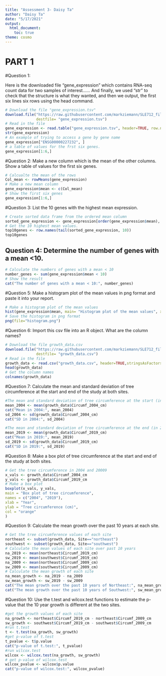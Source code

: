 ```yaml
---
title: "Assessment 3- Daisy Ta"
author: "Daisy Ta"
date: "5/17/2021"
output:
  html_document:
    toc: true
theme: cosmo
---
```


# PART 1

#Question 1: 

Here is the downloaded file "gene_expression" which contains RNA-seq count data for two samples of interest...... And finally, we used "str" to check that the structure is what they wanted, and then we output, the first six lines six rows using the head command.
```r
# Download the file "gene_expression.tsv"
download.file("https://raw.githubusercontent.com/markziemann/SLE712_files/master/assessment_task3/bioinfo_asst3_part1_files/gene_expression.tsv",
              destfile= "gene_expression.tsv")
# Read in the file
gene_expression <- read.table("gene_expression.tsv", header=TRUE, row.names=1)
str(gene_expression)
# An example of trying to access a gene by gene name
gene_expression["ENSG00000227232", ]
# a table of values for the frst six genes.
gene_expression[1:6,]
```

#Question 2: Make a new column which is the mean of the other columns. Show a table of values for the first six genes.

```r
# Calcualte the mean of the rows
Col_mean <- rowMeans(gene_expression)
# Make a new mean column
gene_expression$mean <- c(Col_mean)
# Show the first six genes
gene_expression[1:6,]
```

#Question 3: List the 10 genes with the highest mean expression.

```r
# Create sorted data frame from the ordered mean column
sorted_gene_expression <- gene_expression[order(gene_expression$mean), ]
# Get the 10 highest mean values. 
top10genes <- row.names(tail(sorted_gene_expression, 10))
top10genes
```

## Question 4: Determine the number of genes with a mean <10.

```r
# Calculate the numbers of genes with a mean < 10
number_genes <- sum(gene_expression$mean < 10)
# Show the result
cat("The number of genes with a mean < 10:", number_genes)
```

#Question 5: Make a histogram plot of the mean values in png format and paste it into your report.

```r
# Make a histogram plot of the mean values
hist(gene_expression$mean, main= "Histogram plot of the mean values", xlab= "Mean values", col="green")
# Save the histogram in png format
png(file="histogram.png")
```
#Question 6: Import this csv file into an R object. What are the column names?
```r
# Download the file growth_data.csv
download.file("https://raw.githubusercontent.com/markziemann/SLE712_files/master/assessment_task3/bioinfo_asst3_part1_files/growth_data.csv",
              destfile= "growth_data.csv")
# Read in the file
growth_data <- read.csv("growth_data.csv", header=TRUE,stringsAsFactors = FALSE)
head(growth_data)
# Get the column names
colnames(growth_data)
```

#Question 7: Calculate the mean and standard deviation of tree circumference at the start and end of the study at both sites.

```r
#The mean and standard deviation of tree circumference at the start (in 2004)
mean_2004 <- mean(growth_data$Circumf_2004_cm)
cat("Mean in 2004:", mean_2004)
sd_2004 <- sd(growth_data$Circumf_2004_cm)
cat("SD in 2004:", sd_2004)

#The mean and standard deviation of tree circumference at the end (in 2019)
mean_2019 <- mean(growth_data$Circumf_2019_cm)
cat("Mean in 2019:", mean_2019)
sd_2019 <- sd(growth_data$Circumf_2019_cm)
cat("SD in 2019:", sd_2019)
```

#Question 8: Make a box plot of tree circumference at the start and end of the study at both sites.

```r
# Get the tree circumference in 2004 and 20009
x_vals <- growth_data$Circumf_2004_cm
y_vals <- growth_data$Circumf_2019_cm
# Make a box plot
boxplot(x_vals, y_vals,
main = "Box plot of tree circumference",
names = c("2004", "2019"),
xlab = "Year",
ylab = "Tree circumference (cm)",
col = "orange"
)
```

#Question 9: Calculate the mean growth over the past 10 years at each site.

```r
# Get the tree circumference values of each site
northeast <- subset(growth_data, Site=="northeast")
southwest <- subset(growth_data, Site=="southwest")
# Calculate the mean values of each site over past 10 years
na_2019 <- mean(northeast$Circumf_2019_cm)
sw_2019 <- mean(southwest$Circumf_2019_cm)
na_2009 <- mean(northeast$Circumf_2009_cm)
sw_2009 <- mean(southwest$Circumf_2009_cm)
# Calculate the mean growth of each site
na_mean_growth <- na_2019 - na_2009
sw_mean_growth <- sw_2019 - sw_2009
cat("The mean growth over the past 10 years of Northeast:", na_mean_growth)
cat("The mean growth over the past 10 years of Southwest:", sw_mean_growth)
```

#Question 10: Use the t.test and wilcox.test functions to estimate the p-value that the 10 year growth is different at the two sites.

```r
#get the growth values of each site
na_growth <- northeast$Circumf_2019_cm - northeast$Circumf_2009_cm
sw_growth <- southwest$Circumf_2019_cm - southwest$Circumf_2009_cm
#run t.test
t <- t.test(na_growth, sw_growth)
#get p-value of t.test
t_pvalue <- t$p.value
cat("p-value of t.test:", t_pvalue)
#run wilcox.test
wilcox <- wilcox.test(na_growth, sw_growth)
# get p-value of wilcox.test
wilcox_pvalue <- wilcox$p.value
cat("p-value of wilcox.test:", wilcox_pvalue)
```
